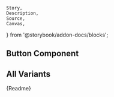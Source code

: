     Story,
    Description,
    Source,
    Canvas,
} from '@storybook/addon-docs/blocks';

## Button Component

<Canvas withSource="open" withToolbar>
    <Story id="components-button--button" />
</Canvas>

## All Variants

<Story id="components-button--all-button" />

<Description>{Readme}</Description>
